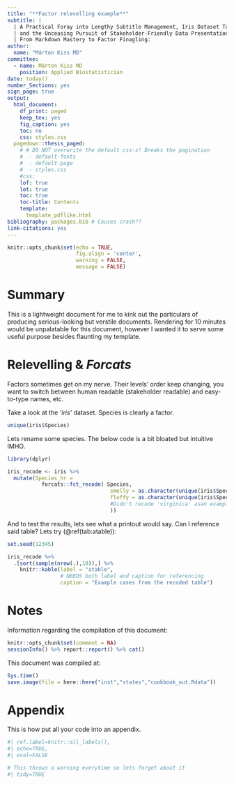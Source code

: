 ```yaml
---
title: "**Factor relevelling example**"
subtitle: |
  | A Practical Foray into Lengthy Subtitle Management, Iris Dataset Tampering, 
  | and the Unceasing Pursuit of Stakeholder-Friendly Data Presentation.
  | From Markdown Mastery to Factor Finagling: 
author: 
  name: "Márton Kiss MD"
committee:
  - name: Márton Kiss MD
    position: Applied Biostatistician
date: today()
number_Sections: yes
sign_page: true
output:
  html_document:
    df_print: paged
    keep_tex: yes
    fig_caption: yes
    toc: no
    css: styles.css
  pagedown::thesis_paged: 
    # # DO NOT overwrite the default css-s! Breaks the pagination
    #  - default-fonts
    #  - default-page
    #  - styles.css
    #css:
    lof: true
    lot: true
    toc: true
    toc-title: Contents
    template:
      template_pdflike.html
bibliography: packages.bib # Causes crash??
link-citations: yes
---
```


```r

knitr::opts_chunk$set(echo = TRUE,
                      fig.align = 'center',
                      warning = FALSE,
                      message = FALSE)
```

# Summary {.chapter}

This is a lightweight document for me to kink out the particulars of producing serious-looking but verstile documents. Rendering for 10 minutes would be unpalatable for this document, however I wanted it to serve some useful purpose besides flaunting my template.


# Relevelling & *Forcats* {.chapter}

Factors sometimes get on my nerve. Their levels' order keep changing, you want to switch between human readable (stakeholder readable) and easy-to-type names, etc.

Take a look at the *'iris'* dataset. Species is clearly a factor.


```r

unique(iris$Species)

```

Lets rename some species. The below code is a bit bloated but intuitive IMHO.

```r
library(dplyr)

iris_recode <- iris %>%
  mutate(Species_hr = 
           forcats::fct_recode( Species, 
                                 smelly = as.character(unique(iris$Species)[1]),
                                 fluffy = as.character(unique(iris$Species)[2])
                                 #Didn't recode 'virginica' asan example
                                 ))
```

And to test the results, lets see what a printout would say. Can I reference said table? Lets try (\@ref(tab:atable)):

```r

set.seed(12345)

iris_recode %>%
  .[sort(sample(nrow(.),10)),] %>% 
    knitr::kable(label = "atable",
                 # NEEDS both label and caption for referencing
                 caption = "Example cases from the recoded table")

```

# Notes

Information regarding the compilation of this document:

<!---
Example of printing chunk stuff without the hideous '##' 
--->

```r
knitr::opts_chunk$set(comment = NA)
sessionInfo() %>% report::report() %>% cat()
```

This document was compiled at:

```r

Sys.time()
save.image(file = here::here("inst","states","cookbook_out.Rdata"))

```


# Appendix

This is how put all your code into an appendix.

```r
#| ref.label=knitr::all_labels(),
#| echo=TRUE,
#| eval=FALSE

# This throws a warning everytime so lets forget about it
#| tidy=TRUE

```
